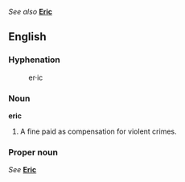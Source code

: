 ''See also'' '''[[Eric]]'''

==English==
===Hyphenation===
:er&middot;ic

===Noun===
'''eric'''

#A fine paid as compensation for violent crimes.

===Proper noun===
''See'' '''[[Eric]]'''